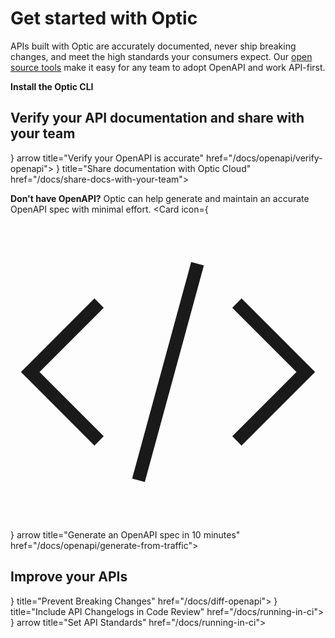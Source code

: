 
# Get started with Optic

APIs built with Optic are accurately documented, never ship breaking changes, and meet the high standards your consumers expect. Our [open source tools](https://github.com/opticdev/optic) make it easy for any team to adopt OpenAPI and work API-first.


**Install the Optic CLI**

<Install />


## Verify your API documentation and share with your team
<Cards num={1}>
    <Card
        icon={<svg xmlns="http://www.w3.org/2000/svg" fill="none" viewBox="0 0 24 24" stroke-width="1.5" stroke="currentColor" class="w-6 h-6">
            <path stroke-linecap="round" stroke-linejoin="round" d="M4.5 12.75l6 6 9-13.5" />
        </svg>}
        arrow
        title="Verify your OpenAPI is accurate"
        href="/docs/openapi/verify-openapi">
    </Card>
    <Card
        arrow
        icon={<svg xmlns="http://www.w3.org/2000/svg" fill="none" viewBox="0 0 24 24" strokeWidth={1.5} stroke="currentColor" className="w-6 h-6">
            <path strokeLinecap="round" strokeLinejoin="round" d="M19.5 14.25v-2.625a3.375 3.375 0 00-3.375-3.375h-1.5A1.125 1.125 0 0113.5 7.125v-1.5a3.375 3.375 0 00-3.375-3.375H8.25m5.231 13.481L15 17.25m-4.5-15H5.625c-.621 0-1.125.504-1.125 1.125v16.5c0 .621.504 1.125 1.125 1.125h12.75c.621 0 1.125-.504 1.125-1.125V11.25a9 9 0 00-9-9zm3.75 11.625a2.625 2.625 0 11-5.25 0 2.625 2.625 0 015.25 0z" />
        </svg>}
        title="Share documentation with Optic Cloud"
        href="/docs/share-docs-with-your-team">
    </Card>
</Cards>


**Don't have OpenAPI?**
Optic can help generate and maintain an accurate OpenAPI spec with minimal effort.
<Cards num={1}>
    <Card
        icon={<svg xmlns="http://www.w3.org/2000/svg" fill="none" viewBox="0 0 24 24" strokeWidth={1.5} stroke="currentColor" className="w-6 h-6">
            <path strokeLinecap="round" strokeLinejoin="round" d="M17.25 6.75L22.5 12l-5.25 5.25m-10.5 0L1.5 12l5.25-5.25m7.5-3l-4.5 16.5" />
        </svg>}
        arrow
        title="Generate an OpenAPI spec in 10 minutes"
        href="/docs/openapi/generate-from-traffic">
    </Card>
</Cards>


## Improve your APIs
<Cards num={1}>
    <Card
        arrow
        icon={<svg xmlns="http://www.w3.org/2000/svg" fill="none" viewBox="0 0 24 24" strokeWidth={1.5} stroke="currentColor" className="w-6 h-6">
            <path strokeLinecap="round" strokeLinejoin="round" d="M12 9v3.75m-9.303 3.376c-.866 1.5.217 3.374 1.948 3.374h14.71c1.73 0 2.813-1.874 1.948-3.374L13.949 3.378c-.866-1.5-3.032-1.5-3.898 0L2.697 16.126zM12 15.75h.007v.008H12v-.008z" />
        </svg>}
        title="Prevent Breaking Changes"
        href="/docs/diff-openapi">
    </Card>
    <Card
        arrow
        icon={<svg xmlns="http://www.w3.org/2000/svg" fill="none" viewBox="0 0 24 24" strokeWidth={1.5} stroke="currentColor" className="w-6 h-6">
            <path strokeLinecap="round" strokeLinejoin="round" d="M15 19.128a9.38 9.38 0 002.625.372 9.337 9.337 0 004.121-.952 4.125 4.125 0 00-7.533-2.493M15 19.128v-.003c0-1.113-.285-2.16-.786-3.07M15 19.128v.106A12.318 12.318 0 018.624 21c-2.331 0-4.512-.645-6.374-1.766l-.001-.109a6.375 6.375 0 0111.964-3.07M12 6.375a3.375 3.375 0 11-6.75 0 3.375 3.375 0 016.75 0zm8.25 2.25a2.625 2.625 0 11-5.25 0 2.625 2.625 0 015.25 0z" />
        </svg>}
        title="Include API Changelogs in Code Review"
        href="/docs/running-in-ci">
    </Card>
    <Card
        icon={<svg xmlns="http://www.w3.org/2000/svg" fill="none" viewBox="0 0 24 24" strokeWidth={1.5} stroke="currentColor" className="w-6 h-6">
            <path strokeLinecap="round" strokeLinejoin="round" d="M3 3v1.5M3 21v-6m0 0l2.77-.693a9 9 0 016.208.682l.108.054a9 9 0 006.086.71l3.114-.732a48.524 48.524 0 01-.005-10.499l-3.11.732a9 9 0 01-6.085-.711l-.108-.054a9 9 0 00-6.208-.682L3 4.5M3 15V4.5" />
        </svg>}
        arrow
        title="Set API Standards"
        href="/docs/running-in-ci">
    </Card>
</Cards>
